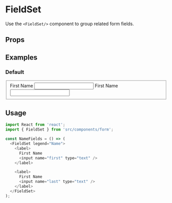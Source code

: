 
<Meta title="Form|FieldSet" component={FieldSet} />

# FieldSet

Use the `<FieldSet/>` component to group related form fields.

## Props

<Props of={FieldSet} />

## Examples

### Default

<Preview>
  <FieldSet legend="Name">
    <label>
      First Name
      <input name="first" type="text"></input>
    </label>
    <label>
      First Name
      <input name="last" type="text"></input>
    </label>
  </FieldSet>
</Preview>

## Usage

```js
import React from 'react';
import { FieldSet } from 'src/components/form';

const NameFields = () => (
  <FieldSet legend="Name">
    <label>
      First Name
      <input name="first" type="text" />
    </label>

    <label>
      First Name
      <input name="last" type="text" />
    </label>
  </FieldSet>
);
```
